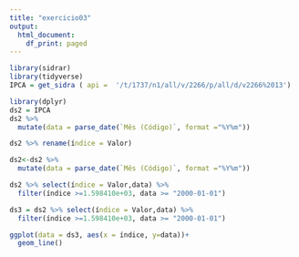 ```yaml
---
title: "exercicio03"
output:
  html_document:
    df_print: paged
---
```


```r
library(sidrar)
library(tidyverse)
IPCA = get_sidra ( api =  '/t/1737/n1/all/v/2266/p/all/d/v2266%2013')

```
```r
library(dplyr)
ds2 = IPCA
ds2 %>%
  mutate(data = parse_date(`Mês (Código)`, format ="%Y%m"))


```
```r
ds2 %>% rename(índice = Valor)
```


```r
ds2<-ds2 %>%
  mutate(data = parse_date(`Mês (Código)`, format ="%Y%m"))

ds2 %>% select(índice = Valor,data) %>% 
  filter(índice >=1.598410e+03, data >= "2000-01-01")

ds3 = ds2 %>% select(índice = Valor,data) %>% 
  filter(índice >=1.598410e+03, data >= "2000-01-01")


```
```r
ggplot(data = ds3, aes(x = índice, y=data))+ 
  geom_line() 
```


